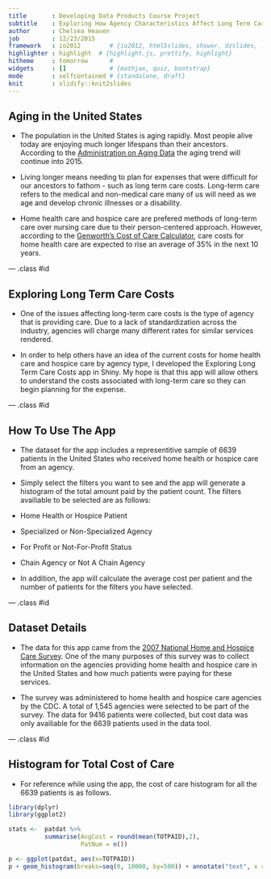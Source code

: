 ```yaml
---
title       : Developing Data Products Course Project
subtitle    : Exploring How Agency Characteristics Affect Long Term Care Costs
author      : Chelsea Heaven
job         : 12/23/2015
framework   : io2012        # {io2012, html5slides, shower, dzslides, ...}
highlighter : highlight  # {highlight.js, prettify, highlight}
hitheme     : tomorrow      # 
widgets     : []            # {mathjax, quiz, bootstrap}
mode        : selfcontained # {standalone, draft}
knit        : slidify::knit2slides
---
```


## Aging in the United States

* The population in the United States is aging rapidly. Most people alive today are enjoying much longer lifespans than their ancestors. According to the [Administration on Aging Data](http://www.aoa.acl.gov/Aging_Statistics/future_growth/future_growth.aspx) the aging trend will continue into 2015. 

* Living longer means needing to plan for expenses that were difficult for our ancestors to fathom - such as long term care costs. Long-term care refers to the medical and non-medical care many of us will need as we age and develop chronic illnesses or a disability.

* Home health care and hospice care are prefered methods of long-term care over nursing care due to their person-centered approach. However, according to the [Genworth's Cost of Care Calculator](https://www.genworth.com/corporate/about-genworth/industry-expertise/cost-of-care.html), care costs for home health care are expected to rise an average of 35% in the next 10 years.

--- .class #id 

## Exploring Long Term Care Costs

* One of the issues affecting long-term care costs is the type of agency that is providing care. Due to a lack of standardization across the industry, agencies will charge many different rates for similar services rendered.

* In order to help others have an idea of the current costs for home health care and hospice care by agency type, I developed the Exploring Long Term Care Costs app in Shiny. My hope is that this app will allow others to understand the costs associated with long-term care so they can begin planning for the expense.

--- .class #id 

## How To Use The App
 
* The dataset for the app includes a representitive sample of 6639 patients in the United States who received home health or hospice care from an agency. 

* Simply select the filters you want to see and the app will generate a histogram of the total amount paid by the patient count. The filters availiable to be selected are as follows: 
 + Home Health or Hospice Patient
 + Specialized or Non-Specialized Agency
 + For Profit or Not-For-Profit Status
 + Chain Agency or Not A Chain Agency
 
* In addition, the app will calculate the average cost per patient and the number of patients for the filters you have selected.

--- .class #id 

## Dataset Details

* The data for this app came from the [2007 National Home and Hospice Care Survey](http://www.cdc.gov/nchs/nhhcs/nhhcs_questionnaires.htm). One of the many purposes of this survey was to collect information on the agencies providing home health and hospice care in the United States and how much patients were paying for these services.

* The survey was administered to home health and hospice care agencies by the CDC. A total of 1,545 agencies were selected to be part of the survey. The data for 9416 patients were collected, but cost data was only availiable for the 6639 patients used in the data tool.

--- .class #id 

## Histogram for Total Cost of Care

* For reference while using the app, the cost of care histogram for all the 6639 patients is as follows.

```r
library(dplyr)
library(ggplot2)

stats <-  patdat %>%
          summarise(AvgCost = round(mean(TOTPAID),2),
                    PatNum = n())

p <- ggplot(patdat, aes(x=TOTPAID))
p + geom_histogram(breaks=seq(0, 10000, by=500)) + annotate("text", x = 8000, y = 500, label = paste("Total Patient Count = ", stats[1,2])) + annotate("text", x = 8000, y = 450, label = paste("Average Cost Per Patient = $",stats[1,1])) + labs(list(title = "Long Term Care Costs: Entire Sample", x = "Total Amount Paid", y = "Patient Count"))

```
